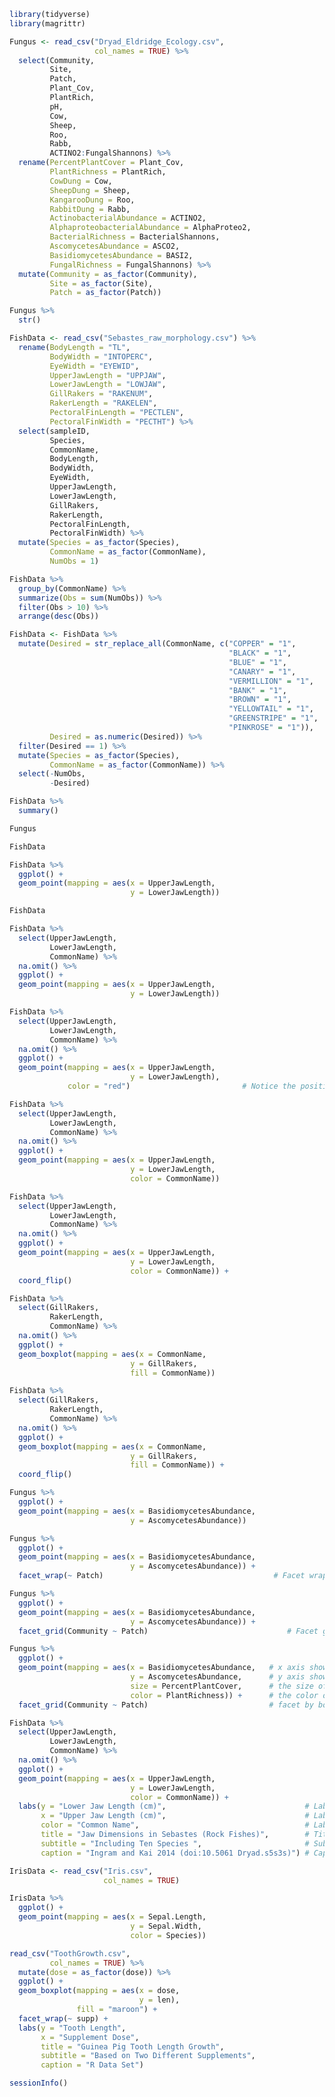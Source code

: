 
```{r}

library(tidyverse)
library(magrittr)

```

```{r 1}
Fungus <- read_csv("Dryad_Eldridge_Ecology.csv",
                   col_names = TRUE) %>%
  select(Community,
         Site,
         Patch,
         Plant_Cov,
         PlantRich,
         pH,
         Cow,
         Sheep,
         Roo,
         Rabb,
         ACTINO2:FungalShannons) %>%
  rename(PercentPlantCover = Plant_Cov,
         PlantRichness = PlantRich,
         CowDung = Cow,
         SheepDung = Sheep,
         KangarooDung = Roo,
         RabbitDung = Rabb,
         ActinobacterialAbundance = ACTINO2,
         AlphaproteobacterialAbundance = AlphaProteo2,
         BacterialRichness = BacterialShannons,
         AscomycetesAbundance = ASCO2,
         BasidiomycetesAbundance = BASI2,
         FungalRichness = FungalShannons) %>%
  mutate(Community = as_factor(Community),
         Site = as_factor(Site),
         Patch = as_factor(Patch))

Fungus %>%
  str()
```

```{r 2}
FishData <- read_csv("Sebastes_raw_morphology.csv") %>%
  rename(BodyLength = "TL",
         BodyWidth = "INTOPERC",
         EyeWidth = "EYEWID",
         UpperJawLength = "UPPJAW",
         LowerJawLength = "LOWJAW",
         GillRakers = "RAKENUM",
         RakerLength = "RAKELEN",
         PectoralFinLength = "PECTLEN",
         PectoralFinWidth = "PECTHT") %>%
  select(sampleID,
         Species,
         CommonName,
         BodyLength,
         BodyWidth,
         EyeWidth,
         UpperJawLength,
         LowerJawLength,
         GillRakers,
         RakerLength,
         PectoralFinLength,
         PectoralFinWidth) %>%
  mutate(Species = as_factor(Species),
         CommonName = as_factor(CommonName),
         NumObs = 1)

FishData %>% 
  group_by(CommonName) %>%
  summarize(Obs = sum(NumObs)) %>%
  filter(Obs > 10) %>%
  arrange(desc(Obs))

FishData <- FishData %>%
  mutate(Desired = str_replace_all(CommonName, c("COPPER" = "1",
                                                 "BLACK" = "1",
                                                 "BLUE" = "1",
                                                 "CANARY" = "1",
                                                 "VERMILLION" = "1",
                                                 "BANK" = "1",
                                                 "BROWN" = "1",
                                                 "YELLOWTAIL" = "1",
                                                 "GREENSTRIPE" = "1",
                                                 "PINKROSE" = "1")),
         Desired = as.numeric(Desired)) %>%
  filter(Desired == 1) %>%
  mutate(Species = as_factor(Species),
         CommonName = as_factor(CommonName)) %>%
  select(-NumObs,
         -Desired)

FishData %>%
  summary()
```

```{r 3}
Fungus
```

```{r 4}
FishData
```

```{r 5}
FishData %>%
  ggplot() +
  geom_point(mapping = aes(x = UpperJawLength,
                           y = LowerJawLength))
```

```{r 6}
FishData
```

```{r 7}
FishData %>%
  select(UpperJawLength,
         LowerJawLength, 
         CommonName) %>%
  na.omit() %>%
  ggplot() +
  geom_point(mapping = aes(x = UpperJawLength,
                           y = LowerJawLength))
```

```{r 8}
FishData %>%
  select(UpperJawLength,
         LowerJawLength,
         CommonName) %>%
  na.omit() %>%
  ggplot() +
  geom_point(mapping = aes(x = UpperJawLength,
                           y = LowerJawLength),
             color = "red")                         # Notice the position of the color option, outside of the aes()
```

```{r 9}
FishData %>%
  select(UpperJawLength,
         LowerJawLength,
         CommonName) %>%
  na.omit() %>%
  ggplot() +
  geom_point(mapping = aes(x = UpperJawLength,
                           y = LowerJawLength,
                           color = CommonName))
```

```{r 10}
FishData %>%
  select(UpperJawLength,
         LowerJawLength,
         CommonName) %>%
  na.omit() %>%
  ggplot() +
  geom_point(mapping = aes(x = UpperJawLength,
                           y = LowerJawLength,
                           color = CommonName)) +
  coord_flip()
```

```{r 11}
FishData %>%
  select(GillRakers,
         RakerLength,
         CommonName) %>%
  na.omit() %>%
  ggplot() +
  geom_boxplot(mapping = aes(x = CommonName,
                           y = GillRakers,
                           fill = CommonName))
```

```{r 12}
FishData %>%
  select(GillRakers,
         RakerLength,
         CommonName) %>%
  na.omit() %>%
  ggplot() +
  geom_boxplot(mapping = aes(x = CommonName,
                           y = GillRakers,
                           fill = CommonName)) + 
  coord_flip()
```

```{r 13}
Fungus %>%
  ggplot() +
  geom_point(mapping = aes(x = BasidiomycetesAbundance,
                           y = AscomycetesAbundance))
```

```{r 14}
Fungus %>%
  ggplot() +
  geom_point(mapping = aes(x = BasidiomycetesAbundance,
                           y = AscomycetesAbundance)) +
  facet_wrap(~ Patch)                                      # Facet wrap based on the Patch type, the tilde (~) is necessary
```

```{r 15}
Fungus %>%
  ggplot() +
  geom_point(mapping = aes(x = BasidiomycetesAbundance,
                           y = AscomycetesAbundance)) +
  facet_grid(Community ~ Patch)                               # Facet grid on the Patch type and community, the tilde (~) is necessary
```

```{r 16}
Fungus %>%
  ggplot() +
  geom_point(mapping = aes(x = BasidiomycetesAbundance,   # x axis shows the basidiomycete abundance
                           y = AscomycetesAbundance,      # y axis shows the ascomycete abundance
                           size = PercentPlantCover,      # the size of the point indicates the plant abundance at that observation
                           color = PlantRichness)) +      # the color of the point indicates the plant richness at that observation
  facet_grid(Community ~ Patch)                           # facet by both community and patch to get a grid of 12 plots 

```

```{r 17}
FishData %>%
  select(UpperJawLength,
         LowerJawLength,
         CommonName) %>%
  na.omit() %>%
  ggplot() +
  geom_point(mapping = aes(x = UpperJawLength,
                           y = LowerJawLength,
                           color = CommonName)) +
  labs(y = "Lower Jaw Length (cm)",                               # Label for the y axis
       x = "Upper Jaw Length (cm)",                               # Label for the x axis
       color = "Common Name",                                     # Label the color legend/key (color = or fill = depending on geom settings)
       title = "Jaw Dimensions in Sebastes (Rock Fishes)",        # Title for the plot
       subtitle = "Including Ten Species ",                       # Subtitle for the plot 
       caption = "Ingram and Kai 2014 (doi:10.5061 Dryad.s5s3s)") # Caption label, at bottom right of the plot 
```

```{r 18}
IrisData <- read_csv("Iris.csv",
                     col_names = TRUE)

IrisData %>%
  ggplot() +
  geom_point(mapping = aes(x = Sepal.Length,
                           y = Sepal.Width,
                           color = Species))

read_csv("ToothGrowth.csv",
         col_names = TRUE) %>%
  mutate(dose = as_factor(dose)) %>%
  ggplot() +
  geom_boxplot(mapping = aes(x = dose,
                             y = len),
               fill = "maroon") +
  facet_wrap(~ supp) +
  labs(y = "Tooth Length", 
       x = "Supplement Dose",     
       title = "Guinea Pig Tooth Length Growth",
       subtitle = "Based on Two Different Supplements",              
       caption = "R Data Set")
```

```{r session info}

sessionInfo()

```